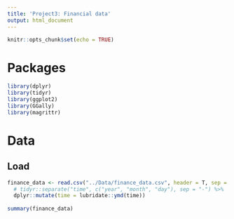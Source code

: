 ```yaml
---
title: 'Project3: Financial data'
output: html_document
---
```


```r
knitr::opts_chunk$set(echo = TRUE)
```

# Packages

```r
library(dplyr)
library(tidyr)
library(ggplot2)
library(GGally)
library(magrittr)
```


# Data

## Load
```r
finance_data <- read.csv("../Data/finance_data.csv", header = T, sep = ";") %>% 
  # tidyr::separate("time", c("year", "month", "day"), sep = "-") %>% 
  dplyr::mutate(time = lubridate::ymd(time)) 
  
summary(finance_data)

```
